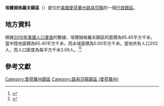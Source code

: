 {{noteTA
|G1=USState
|G2=地名
|G3=Unit
}}
{{Infobox settlement
|official_name            = 埃爾姆格羅夫鎮區
|native_name = Elm Grove Township
|settlement_type          = [[行政鎮區|行政鎮區]]
|image_skyline            = 
|imagesize                = 
|image_map                = 
|mapsize                  = 
|pushpin_map  =USA Iowa
|pushpin_label = 埃爾姆格羅夫鎮區
|pushpin_label_position   = top
|pushpin_map_caption      = 埃爾姆格羅夫鎮區在愛荷華州的位置
|subdivision_type         = [[世界政區索引|國家]]
|subdivision_type1        = [[美国州份|州份]]
|subdivision_type2        = [[愛荷華州行政区划|縣]]
|subdivision_name         = [[美国|美国]]
|subdivision_name1        = [[愛荷華州|愛荷華州]]
|subdivision_name2        = [[路易莎縣_(愛荷華州)|路易莎縣]]
|elevation_ft             = 715
|elevation_m              = 218
|timezone                 = [[北美中部時區|北美中部時區]]
|area_total_km2           = 65.40
|area_land_km2            = 65.40
|area_water_km2           = 0.00
|area_total_sq_mi         = 
|area_land_sq_mi          = 
|area_water_sq_mi         = 
|population_as_of         = [[2010年美國人口普查|2010]]
|population_footnotes     = 
|population_total         = 202
|population_density_km2   = auto
|population_density_sq_mi = auto
|utc_offset               = -6
|coordinates              = {{coord|41|11|00|N|91|26|00|W|type:city_region:US-AL_source:GNS-enwiki|display=inline,title}}
| coor_pinpoint           = 
| coordinates_footnotes   = 
|timezone_DST             = CDT
|utc_offset_DST           = -5
|postal_code_type         = [[美國郵區編號|郵區編號]]
|postal_code              = 
|area_code                = {{link-en|电话区号319|Area code 319|319}}
|blank_name = [[地名信息系统|GNIS ID]]
|blank_info = 467790
}}
'''埃爾姆格羅夫鎮區'''（{{lang-en|Elm Grove Township}}）是位於[[美國|美國]][[愛荷華州|愛荷華州]][[路易莎縣_(愛荷華州)|路易莎縣]]的一個[[行政鎮區|行政鎮區]]。

== 地方資料 ==
根據[[2010年美國人口普查|2010年美國人口普查]]的數據，埃爾姆格羅夫鎮區的面積為65.40平方千米，當中陸地面積為65.40平方千米，而水域面積為0.00平方千米。當地共有人口202人，而人口密度為每平方千米3.09人。<ref name="GR8">{{cite web|url=http://factfinder2.census.gov|publisher=[[美国人口调查局|美国人口调查局]]|accessdate=2011-05-14|title=American FactFinder|archive-date=2013-09-11|archive-url=https://web.archive.org/web/20130911234518/http://factfinder2.census.gov/|dead-url=no}}</ref><ref>{{cite web|url=https://www.citypopulation.de/en/usa/iowa/admin/|title=USA: Iowa (Counties and Townships) - City Population}}</ref>

== 參考文獻 ==
{{reflist}}

{{路易莎縣 (愛荷華州)}}

{{DEFAULTSORT:Elm Grove Township}}
[[Category:愛荷華州鎮區|Category:愛荷華州鎮區]]
[[Category:路易莎縣鎮區_(愛荷華州)|Category:路易莎縣鎮區 (愛荷華州)]]

{{Iowa-geo-stub}}